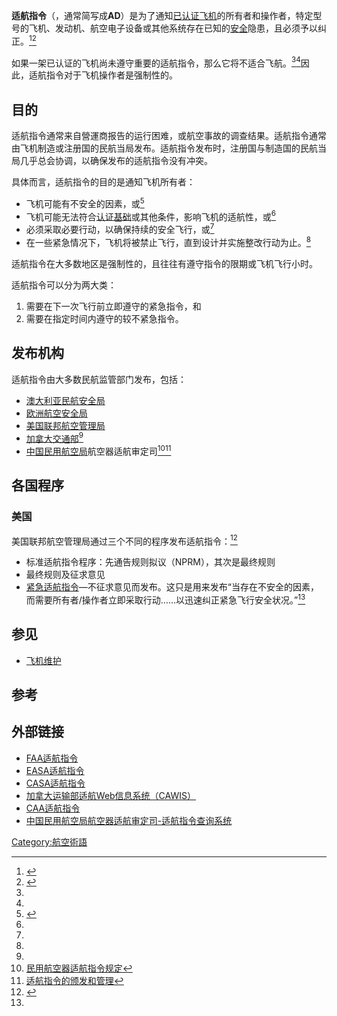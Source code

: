 '''适航指令'''（{{lang-en|Airworthiness Directive}}，通常简写成'''AD'''）是为了通知[[型别验证|已认证飞机]]的所有者和操作者，特定型号的飞机、发动机、航空电子设备或其他系统存在已知的[[空中安全|安全]]隐患，且必须予以纠正。<ref name="TCAIM"> {{cite web|url = http://www.tc.gc.ca/eng/civilaviation/publications/tp14371-lra-2-0-2566.htm#2-7|title = Aeronautical Information Manual, LRA - 2.0 Aircraft Airworthiness, Airworthiness Directives|accessdate = 2008-11-03|last = [[加拿大交通部|加拿大交通部]]|authorlink = |date = October 2008|deadurl = yes|archiveurl = https://web.archive.org/web/20110417023605/http://www.tc.gc.ca/eng/civilaviation/publications/tp14371-lra-2-0-2566.htm#2-7|archivedate = 2011-04-17}}</ref><ref name="CAR605.84">{{cite web|url = http://www.tc.gc.ca/CivilAviation/Regserv/Affairs/cars/PART6/605.htm#605_84|title = Canadian Aviation Regulation 605.84 Aircraft Maintenance - General|accessdate = 2008-11-03|last = [[加拿大交通部|加拿大交通部]]|authorlink = |archiveurl = https://web.archive.org/web/20081207121257/http://www.tc.gc.ca/CivilAviation/Regserv/Affairs/cars/Part6/605.htm#605_84|archivedate = 2008-12-07|deadurl = yes|date = January 2008}}</ref> 

如果一架已认证的飞机尚未遵守重要的适航指令，那么它将不适合飞航。<ref name="TCAIM" /><ref name="CAR605.84" />因此，适航指令对于飞机操作者是强制性的。

== 目的 ==
适航指令通常来自營運商报告的运行困难，或航空事故的调查结果。适航指令通常由飞机制造或注册国的民航当局发布。适航指令发布时，注册国与制造国的民航当局几乎总会协调，以确保发布的适航指令没有冲突。

具体而言，适航指令的目的是通知飞机所有者：
* 飞机可能有不安全的因素，或<ref name="CAR593.02"> {{cite web|url = http://www.tc.gc.ca/eng/civilaviation/regserv/cars/part5-standards-593s-1829.htm|title = Canadian Aviation Regulation Standard 593.02 Airwothiness Directives|accessdate = 2008-11-03|last = [[加拿大交通部|加拿大交通部]]|authorlink = |date = January 2008|deadurl = yes|archiveurl = https://web.archive.org/web/20130518090436/http://www.tc.gc.ca/eng/civilaviation/regserv/cars/part5-standards-593s-1829.htm|archivedate = 2013-05-18}}</ref>
* 飞机可能无法符合[[型别验证|认证基础]]或其他条件，影响飞机的适航性，或<ref name="CAR593.02" />
* 必须采取必要行动，以确保持续的安全飞行，或<ref name="CAR593.02" />
* 在一些紧急情况下，飞机将被禁止飞行，直到设计并实施整改行动为止。<ref name="CAR593.02" />

适航指令在大多数地区是强制性的，且往往有遵守指令的限期或飞机飞行小时。

适航指令可以分为两大类：{{Fact|date=2009年4月}}
# 需要在下一次飞行前立即遵守的紧急指令，和
# 需要在指定时间内遵守的较不紧急指令。

== 发布机构 ==
适航指令由大多数民航监管部门发布，包括：
* [[澳大利亚民航安全局|澳大利亚民航安全局]]
* [[欧洲航空安全局|欧洲航空安全局]]
* [[美国联邦航空管理局|美国联邦航空管理局]]
* [[加拿大交通部|加拿大交通部]]<ref name="TCAIM" />
* [[中国民用航空局|中国民用航空局]]航空器适航审定司<ref>[http://www.caac.gov.cn/XXGK/XXGK/MHGZ/201511/t20151102_8590.html 民用航空器适航指令规定]</ref><ref>[http://www.caac.gov.cn/XXGK/XXGK/GFXWJ/201511/t20151102_7934.html 适航指令的颁发和管理]</ref>

== 各国程序 ==
=== 美国 ===
美国联邦航空管理局通过三个不同的程序发布适航指令：<ref name="FAAAD">{{cite web|url = http://www.faa.gov/aircraft/air_cert/continued_operation/ad/type_pub/|title = Types of Airworthiness Directives|accessdate = 2009-10-04|last = [[美国联邦航空管理局|美国联邦航空管理局]]|authorlink = |archiveurl = https://web.archive.org/web/20091016183528/http://www.faa.gov/aircraft/air%5Fcert/continued%5Foperation/ad/type%5Fpub/|archivedate =2009-10-16|deadurl = no|date = October 2009}}</ref> 
* 标准适航指令程序：先通告规则拟议（NPRM），其次是最终规则
* 最终规则及征求意见
* [[紧急适航指令|紧急适航指令]]—不征求意见而发布。这只是用来发布“当存在不安全的因素，而需要所有者/操作者立即采取行动……以迅速纠正紧急飞行安全状况。”<ref name="FAAAD" />

== 参见 ==
* [[飞机维护|飞机维护]]

== 参考 ==
{{reflist}}

== 外部链接 ==
* [http://rgl.faa.gov/Regulatory_and_Guidance_Library/rgAD.nsf/MainFrame?OpenFrameSet FAA适航指令]{{en icon}}
* [http://ad.easa.europa.eu/ EASA适航指令] {{Wayback|url=http://ad.easa.europa.eu/ |date=20110824041739 }}{{en icon}}
* [https://web.archive.org/web/20081223095728/http://www.casa.gov.au/airworth/airwd/index.htm CASA适航指令]{{en icon}}
* [https://web.archive.org/web/20071103222917/http://www.tc.gc.ca/aviation/applications/cawis-swimn/awd-lv-cs1401.asp?rand= 加拿大运输部适航Web信息系统（CAWIS）]{{en icon}}
* [https://archive.today/20130420004357/http://www.caa.co.uk/ads/ CAA适航指令]{{en icon}}
* [http://www.caacaad.org.cn/ 中国民用航空局航空器适航审定司-适航指令查询系统]{{zh-cn}}

[[Category:航空術語|Category:航空術語]]
